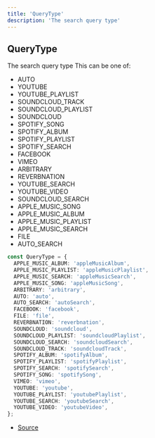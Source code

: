 ```yaml
---
title: 'QueryType'
description: 'The search query type'
---
```


## QueryType

The search query type
This can be one of:

- AUTO
- YOUTUBE
- YOUTUBE_PLAYLIST
- SOUNDCLOUD_TRACK
- SOUNDCLOUD_PLAYLIST
- SOUNDCLOUD
- SPOTIFY_SONG
- SPOTIFY_ALBUM
- SPOTIFY_PLAYLIST
- SPOTIFY_SEARCH
- FACEBOOK
- VIMEO
- ARBITRARY
- REVERBNATION
- YOUTUBE_SEARCH
- YOUTUBE_VIDEO
- SOUNDCLOUD_SEARCH
- APPLE_MUSIC_SONG
- APPLE_MUSIC_ALBUM
- APPLE_MUSIC_PLAYLIST
- APPLE_MUSIC_SEARCH
- FILE
- AUTO_SEARCH

```typescript
const QueryType = {
  APPLE_MUSIC_ALBUM: 'appleMusicAlbum',
  APPLE_MUSIC_PLAYLIST: 'appleMusicPlaylist',
  APPLE_MUSIC_SEARCH: 'appleMusicSearch',
  APPLE_MUSIC_SONG: 'appleMusicSong',
  ARBITRARY: 'arbitrary',
  AUTO: 'auto',
  AUTO_SEARCH: 'autoSearch',
  FACEBOOK: 'facebook',
  FILE: 'file',
  REVERBNATION: 'reverbnation',
  SOUNDCLOUD: 'soundcloud',
  SOUNDCLOUD_PLAYLIST: 'soundcloudPlaylist',
  SOUNDCLOUD_SEARCH: 'soundcloudSearch',
  SOUNDCLOUD_TRACK: 'soundcloudTrack',
  SPOTIFY_ALBUM: 'spotifyAlbum',
  SPOTIFY_PLAYLIST: 'spotifyPlaylist',
  SPOTIFY_SEARCH: 'spotifySearch',
  SPOTIFY_SONG: 'spotifySong',
  VIMEO: 'vimeo',
  YOUTUBE: 'youtube',
  YOUTUBE_PLAYLIST: 'youtubePlaylist',
  YOUTUBE_SEARCH: 'youtubeSearch',
  YOUTUBE_VIDEO: 'youtubeVideo',
};
```

- [Source](https://github.com/androz2091/discord-player/blob/ce04b3f4c6671029ce4d4aa9090e56ac7e7f5666/packages/discord-player/src/types/types.ts#L209)
